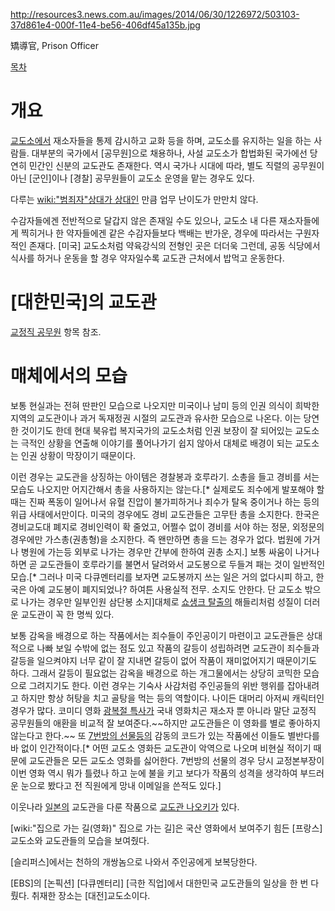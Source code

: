 http://resources3.news.com.au/images/2014/06/30/1226972/503103-37d861e4-000f-11e4-be56-406df45a135b.jpg

矯導官, Prison Officer


[[목차]]

= 개요 =
[[교도소]]에서 재소자들을 통제 감시하고 교화 등을 하며, 교도소를 유지하는 일을 하는 사람들. 대부분의 국가에서 [공무원]으로 채용하나, 사설 교도소가 합법화된 국가에선 당연히 민간인 신분의 교도관도 존재한다. 역시 국가나 시대에 따라, 별도 직렬의 공무원이 아닌 [군인]이나 [경찰] 공무원들이 교도소 운영을 맡는 경우도 있다.

다루는 [[wiki:"범죄자"상대가 상대]]인 만큼 업무 난이도가 만만치 않다.

수감자들에겐 전반적으로 달갑지 않은 존재일 수도 있으나, 교도소 내 다른 재소자들에게 찍히거나 한 약자들에겐 같은 수감자들보다 백배는 반가운, 경우에 따라서는 구원자적인 존재다. [미국] 교도소처럼 약육강식의 전형인 곳은 더더욱 그런데, 공동 식당에서 식사를 하거나 운동을 할 경우 약자일수록 교도관 근처에서 밥먹고 운동한다.

= [대한민국]의 교도관 =
[[교정직 공무원]] 항목 참조.


= 매체에서의 모습 =
보통 현실과는 전혀 딴판인 모습으로 나오지만 미국이나 남미 등의 인권 의식이 희박한 지역의 교도관이나 과거 독재정권 시절의 교도관과 유사한 모습으로 나온다. 이는 당연한 것이기도 한데 현대 북유럽 복지국가의 교도소처럼 인권 보장이 잘 되어있는 교도소는 극적인 상황을 연출해 이야기를 풀어나가기 쉽지 않아서 대체로 배경이 되는 교도소는 인권 상황이 막장이기 때문이다.

이런 경우는 교도관을 상징하는 아이템은 경찰봉과 호루라기. 소총을 들고 경비를 서는 모습도 나오지만 어지간해서 총을 사용하지는 않는다.[* 실제로도 죄수에게 발포해야 할 때는 진짜 폭동이 일어나서 유혈 진압이 불가피하거나 죄수가 탈옥 중이거나 하는 등의 위급 사태에서만이다. 미국의 경우에도 경비 교도관들은 고무탄 총을 소지한다. 한국은 경비교도대 폐지로 경비인력이 확 줄었고, 어쩔수 없이 경비를 서야 하는 정문, 외정문의 경우에만 가스총(권총형)을 소지한다. 즉 왠만하면 총을 드는 경우가 없다. 법원에 가거나 병원에 가는등 외부로 나가는 경우만 간부에 한하여 권총 소지.] 보통 싸움이 나거나 하면 곧 교도관들이 호루라기를 불면서 달려와서 교도봉으로 두들겨 패는 것이 일반적인 모습.[* 그러나 미국 다큐멘터리를 보자면 교도봉까지 쓰는 일은 거의 없다시피 하고, 한국은 아예 교도봉이 폐지되었나? 하여튼 사용실적 전무. 소지도 안한다. 단 교도소 밖으로 나가는 경우만 일부인원 삼단봉 소지]대체로 [[쇼생크 탈출]]의 해들리처럼 성질이 더러운 교도관이 꼭 한 명씩 있다.

보통 감옥을 배경으로 하는 작품에서는 죄수들이 주인공이기 마련이고 교도관들은 상대적으로 나빠 보일 수밖에 없는 점도 있고 작품의 갈등이 성립하려면 교도관이 죄수들과 갈등을 일으켜야지 너무 같이 잘 지내면 갈등이 없어 작품이 재미없어지기 때문이기도 하다. 그래서 갈등이 필요없는 감옥을 배경으로 하는 개그물에서는 상당히 코믹한 모습으로 그려지기도 한다. 이런 경우는 기숙사 사감처럼 주인공들의 위반 행위를 잡아내려고 하지만 항상 허탕을 치고 골탕을 먹는 등의 역할이다. 나이든 대머리 아저씨 캐릭터인 경우가 많다. 코미디 영화 [[광복절 특사]]가 국내 영화치곤 재소자 뿐 아니라 말단 교정직 공무원들의 애환을 비교적 잘 보여준다.~~하지만 교도관들은 이 영화를 별로 좋아하지 않는다고 한다.~~ 또 [[7번방의 선물]]등의 감동의 코드가 있는 작품에선 이들도 별반다를 바 없이 인간적이다.[* 어떤 교도소 영화든 교도관이 악역으로 나오며 비현실 적이기 때문에 교도관들은 모든 교도소 영화를 싫어한다. 7번방의 선물의 경우 당시 교정본부장이 이번 영화 역시 뭐가 틀렸나 하고 눈에 불을 키고 보다가 작품의 성격을 생각하여 부드러운 눈으로 봤다고 전 직원에게 망내 이메일을 쓴적도 있다.]

이웃나라 [[일본]]의 교도관을 다룬 작품으로 [[교도관 나오키]]가 있다.

[wiki:"집으로 가는 길(영화)" 집으로 가는 길]은 국산 영화에서 보여주기 힘든 [프랑스] 교도소와 교도관들의 모습을 보여줬다.

[슬리퍼스]에서는 천하의 개쌍놈으로 나와서 주인공에게 보복당한다.

[EBS]의 [논픽션] [다큐멘터리] [극한 직업]에서 대한민국 교도관들의 일상을 한 번 다뤘다. 취재한 장소는 [대전]교도소이다.

